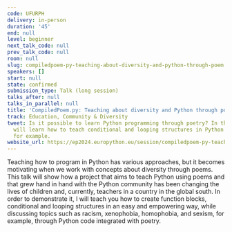 ```yaml
---
code: UFURPH
delivery: in-person
duration: '45'
end: null
level: beginner
next_talk_code: null
prev_talk_code: null
room: null
slug: compiledpoem-py-teaching-about-diversity-and-python-through-poem
speakers: []
start: null
state: confirmed
submission_type: Talk (long session)
talks_after: null
talks_in_parallel: null
title: 'CompiledPoem.py: Teaching about diversity and Python through poem'
track: Education, Community & Diversity
tweet: Is it possible to learn Python programming through poetry? In this talk, you
  will learn how to teach conditional and looping structures in Python with diversity,
  for example.
website_url: https://ep2024.europython.eu/session/compiledpoem-py-teaching-about-diversity-and-python-through-poem
---
```


Teaching how to program in Python has various approaches, but it becomes motivating when we work with concepts about diversity through poems. This talk will show how a project that aims to teach Python using poems and that grew hand in hand with the Python community has been changing the lives of children and, currently, teachers in a country in the global south. In order to demonstrate it, I will teach you how to create function blocks, conditional and looping structures in an easy and empowering way, while discussing topics such as racism, xenophobia, homophobia, and sexism, for example, through Python code integrated with poetry.
